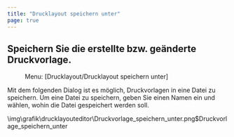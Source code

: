 ```yaml
---
title: "Drucklayout speichern unter"
page: true
---
```

## Speichern Sie die erstellte bzw. ge&#228;nderte Druckvorlage.
<GeoMapper> <Menu> Menu: [Drucklayout/Drucklayout speichern unter] </Menu> 

Mit dem folgenden Dialog ist es m&#246;glich, Druckvorlagen in eine Datei zu speichern.
Um eine Datei zu speichern, geben Sie einen Namen ein und w&#228;hlen, wohin die Datei gespeichert werden soll.



<Image>\img\grafik\drucklayouteditor\Druckvorlage_speichern_unter.png$Druckvorlage_speichern_unter</Image>

</GeoMapper>
